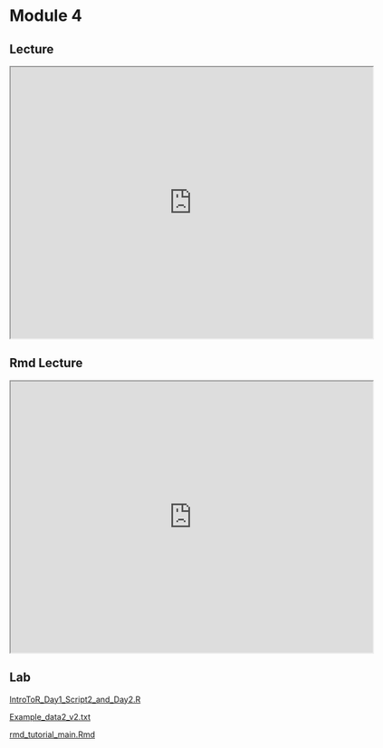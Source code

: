 # Module 4

## Lecture
<iframe src="https://docs.google.com/presentation/d/1ObkaEBYlpKLBavHNp_XCK8hPWVXxuxcZ/preview" width="640" height="480" allow="autoplay"></iframe>

## Rmd Lecture
<iframe src="https://docs.google.com/presentation/d/1IXFBcc3hjcD8387R9euqqLhcFBi0Kveb/preview" width="640" height="480" allow="autoplay"></iframe>  

## Lab
[IntroToR_Day1_Script2_and_Day2.R](https://drive.google.com/file/d/1IrfQhNDEJjU_hbonqJsfIs2dKYCTG2XW/view?usp=sharing)  

[Example_data2_v2.txt](https://drive.google.com/file/d/10gWM1JmEubza2_ZKEAnPKCEOD3tgKl6v/view?usp=drive_link)  

[rmd_tutorial_main.Rmd](https://drive.google.com/file/d/1UD_v92yb3y6xMWlsR9zqn0aPdEFtZQxP/view?usp=drive_link)  

